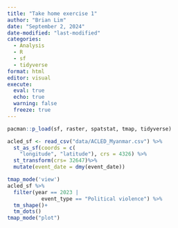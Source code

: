 ```yaml
---
title: "Take home exercise 1"
author: "Brian Lim"
date: "September 2, 2024"
date-modified: "last-modified"
categories:
  - Analysis
  - R
  - sf
  - tidyverse
format: html
editor: visual
execute: 
  eval: true
  echo: true
  warning: false
  freeze: true
---
```

```r
pacman::p_load(sf, raster, spatstat, tmap, tidyverse)
```


```r
acled_sf <- read_csv("data/ACLED_Myanmar.csv") %>% 
  st_as_sf(coords = c(
    "longitude", "latitude"), crs = 4326) %>% 
  st_transform(crs= 32647)%>%
  mutate(event_date = dmy(event_date))
```

```r
tmap_mode('view')
acled_sf %>%
  filter(year == 2023 |
           event_type == "Political violence") %>%
  tm_shape()+
  tm_dots()
tmap_mode("plot")
  
```